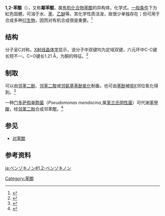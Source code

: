 {{chembox
| Verifiedfields = changed
| Watchedfields = changed
| verifiedrevid = 477202978
| NameEn = 1,2-Benzoquinone
| ImageFileL1 = Orthobenzoquinone.svg
| ImageSizeL1 = 100px
| ImageNameL1 = 邻苯醌的结构
| ImageFileR1 = 1,2-benzoquinone-3D-vdW.png
| ImageSizeR1 = 120px
| ImageNameR1 = 邻苯醌的3D空间填充模型
| IUPACName = cyclohexa-3,5-diene-1,2-dione
| OtherNames = 1,2-苯醌；''o''-苯醌
| Section1 = {{Chembox Identifiers
| KEGG_Ref = {{keggcite|correct|kegg}}
| KEGG = C02351
| InChI = 1/C6H4O2/c7-5-3-1-2-4-6(5)8/h1-4H
| InChIKey = WOAHJDHKFWSLKE-UHFFFAOYAR
| SMILES1 = C1=CC(=O)C(=O)C=C1
| StdInChI_Ref = {{stdinchicite|correct|chemspider}}
| StdInChI = 1S/C6H4O2/c7-5-3-1-2-4-6(5)8/h1-4H
| StdInChIKey_Ref = {{stdinchicite|correct|chemspider}}
| StdInChIKey = WOAHJDHKFWSLKE-UHFFFAOYSA-N
| CASNo_Ref = {{cascite|correct|CAS}}
| CASNo = 583-63-1 
| PubChem = 11421
| UNII_Ref = {{fdacite|correct|FDA}}
| UNII = SVD1LJ47R7
| SMILES = O=C1/C=C\C=C/C1=O
| ChemSpiderID_Ref = {{chemspidercite|correct|chemspider}}
| ChEBI_Ref = {{ebicite|correct|EBI}}
| ChEBI = 17253
| ChemSpiderID =10941
  }}
| Section2 = {{Chembox Properties
| Formula = C<sub>6</sub>H<sub>4</sub>O<sub>2</sub>
| MolarMass = 108.0964
| Appearance =  红色固体
| Density = 1.424 g/cm{{sup|3}}
| MeltingPtC = 213.3
| BoilingPt =
| Solubility =
  }}
| Section7 = {{Chembox Hazards
| MainHazards =
| FlashPt = 76.4°C
| Autoignition =
  }}
| Section8 = {{Chembox Related
| OtherCpds = [[1,4-苯醌|1,4-苯醌]]，[[醌|醌]]
  }}
}}
'''1,2-苯醌'''（{{lang-en|1,2-Benzoquinone}}），又称'''鄰苯醌'''，属[[有机化合物|有机化合物]][[苯醌|苯醌]]的异构体，化学式{{chemical formula|C|6|H|4|O|2}}。[[一般条件|一般条件]]下为紅色固體，可溶于水、[[苯|苯]]、[[乙醚|乙醚]]等。其化学性质活泼，故很少单独存在；但可用于合成多种[[衍生物|衍生物]]，因而对有机合成很是重要。<ref>{{cite journal | doi = 10.1021/ar000194n| pmid = 12379138| title = Masked o-Benzoquinones in Organic Synthesis| journal = Accounts of Chemical Research| volume = 35| issue = 10| pages = 856–866| year = 2002| last1 = Liao| first1 = Chun-Chen| last2 = Peddinti| first2 = Rama Krishna}}</ref>
{{cn|水果的褐變產物有部分是鄰苯醌。|time=2021-12-24}}

==结构==
分子呈C{{sub|2v}}对称。[[X射线晶体学|X射线晶体学]]显示，该分子中双键均为定域双键，六元环中C-C键长短不一。C=O键长1.21 Å，为酮的特征。<ref>{{cite journal | doi = 10.1039/P29730000476| title = Crystal and molecular structure of o-benzoquinone| journal = Journal of the Chemical Society, Perkin Transactions 2| issue = 4| pages = 476| year = 1973| last1 = MacDonald| first1 = Alistair L.| last2 = Trotter| first2 = James}}</ref>

== 制取 ==

可以由[[邻苯二酚|邻苯二酚]]、[[邻苯二胺|邻苯二胺]]或[[邻氨基苯酚|邻氨基苯酚]][[氧化|氧化]]制备。也可由[[苯酚|苯酚]]被[[IBX|IBX]]邻位氧化得到。<ref>{{cite journal en| author = Magdziak, D., Rodriguez, A. A.; Van De Water, R. W.; Pettus, T. R. R. | title = Regioselective oxidation of phenols to o-quinones with o-iodoxybenzoic acid (IBX) | journal = [[Org._Lett.|Org. Lett.]] | volume = 4 | issue = 2 | pages = 285–288 | year = 2002 | doi = 10.1021/ol017068j}}</ref>

一种[[门多萨假单胞菌|门多萨假单胞菌]]（''Pseudomonas mendocina'',属[[革兰氏阴性菌|革兰氏阴性菌]]）可代谢[[苯甲酸|苯甲酸]]，经[[邻苯二酚|邻苯二酚]]合成邻苯醌。<ref name=paru>{{Cite journal | author = Chanda Parulekar and Suneela Mavinkurve | date = 2006 | title = Formation of ''ortho''-benzoquinone from sodium benzoate by ''Pseudomonas mendocina'' P<sub>2</sub>d | journal = Indian Journal of Experimental Biology | volume = 44 | issue = 2 | pages = 157–162 | url = http://nopr.niscair.res.in/bitstream/123456789/6370/1/IJEB%2044(2)%20157-162.pdf | pmid = 16480184 | access-date = 2021-12-24 | archive-date = 2016-03-04 | archive-url = https://web.archive.org/web/20160304083832/http://nopr.niscair.res.in/bitstream/123456789/6370/1/IJEB%2044(2)%20157-162.pdf }}</ref>

== 参见 ==

* [[对苯醌|对苯醌]]

== 参考资料 ==
{{reflist}}
{{苯}}

[[Category:苯醌|Category:苯醌]]

[[ja:ベンゾキノン#1,2-ベンゾキノン|ja:ベンゾキノン#1,2-ベンゾキノン]]